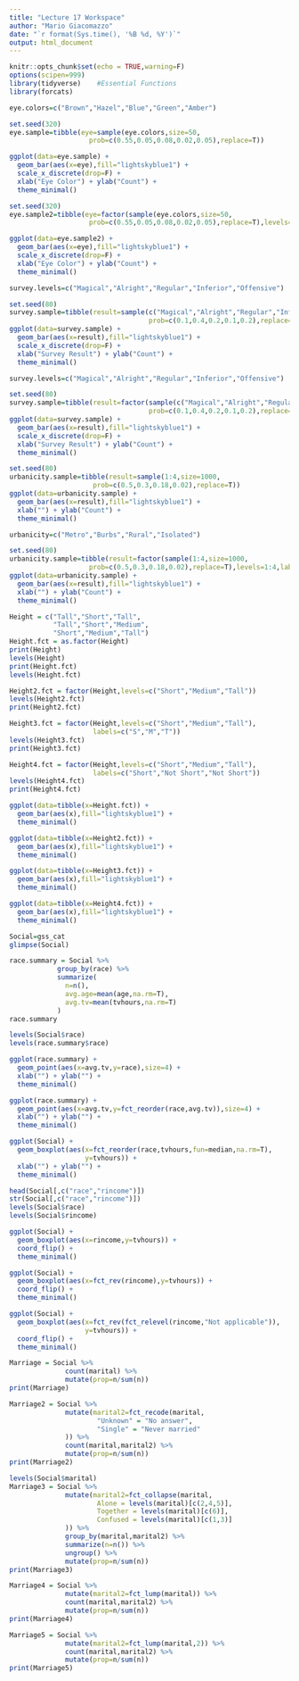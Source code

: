 ```yaml
---
title: "Lecture 17 Workspace"
author: "Mario Giacomazzo"
date: "`r format(Sys.time(), '%B %d, %Y')`"
output: html_document
---
```


```r
knitr::opts_chunk$set(echo = TRUE,warning=F)
options(scipen=999)
library(tidyverse)    #Essential Functions
library(forcats)
```

```r
eye.colors=c("Brown","Hazel","Blue","Green","Amber")

set.seed(320)
eye.sample=tibble(eye=sample(eye.colors,size=50, 
                    prob=c(0.55,0.05,0.08,0.02,0.05),replace=T))

ggplot(data=eye.sample) +
  geom_bar(aes(x=eye),fill="lightskyblue1") + 
  scale_x_discrete(drop=F) +
  xlab("Eye Color") + ylab("Count") +
  theme_minimal()
```

```r
set.seed(320)
eye.sample2=tibble(eye=factor(sample(eye.colors,size=50, 
                    prob=c(0.55,0.05,0.08,0.02,0.05),replace=T),levels=eye.colors))

ggplot(data=eye.sample2) +
  geom_bar(aes(x=eye),fill="lightskyblue1") + 
  scale_x_discrete(drop=F) +
  xlab("Eye Color") + ylab("Count") +
  theme_minimal()
```

```r
survey.levels=c("Magical","Alright","Regular","Inferior","Offensive")

set.seed(80)
survey.sample=tibble(result=sample(c("Magical","Alright","Regular","Inferior","Ofensive"),size=80,
                                   prob=c(0.1,0.4,0.2,0.1,0.2),replace=T))
ggplot(data=survey.sample) +
  geom_bar(aes(x=result),fill="lightskyblue1") +
  scale_x_discrete(drop=F) +
  xlab("Survey Result") + ylab("Count") +
  theme_minimal()
```

```r
survey.levels=c("Magical","Alright","Regular","Inferior","Offensive")

set.seed(80)
survey.sample=tibble(result=factor(sample(c("Magical","Alright","Regular","Inferior","Ofensive"),size=80,
                                   prob=c(0.1,0.4,0.2,0.1,0.2),replace=T),levels=survey.levels))
ggplot(data=survey.sample) +
  geom_bar(aes(x=result),fill="lightskyblue1") +
  scale_x_discrete(drop=F) +
  xlab("Survey Result") + ylab("Count") +
  theme_minimal()
```

```r
set.seed(80)
urbanicity.sample=tibble(result=sample(1:4,size=1000,
                     prob=c(0.5,0.3,0.18,0.02),replace=T))
ggplot(data=urbanicity.sample) +
  geom_bar(aes(x=result),fill="lightskyblue1") +
  xlab("") + ylab("Count") +
  theme_minimal()
```


```r
urbanicity=c("Metro","Burbs","Rural","Isolated")

set.seed(80)
urbanicity.sample=tibble(result=factor(sample(1:4,size=1000,
                    prob=c(0.5,0.3,0.18,0.02),replace=T),levels=1:4,labels=urbanicity))
ggplot(data=urbanicity.sample) +
  geom_bar(aes(x=result),fill="lightskyblue1") +
  xlab("") + ylab("Count") +
  theme_minimal()
```

```r
Height = c("Tall","Short","Tall",
           "Tall","Short","Medium",
           "Short","Medium","Tall")
Height.fct = as.factor(Height)
print(Height)
levels(Height)
print(Height.fct)
levels(Height.fct)
```

```r
Height2.fct = factor(Height,levels=c("Short","Medium","Tall"))
levels(Height2.fct)
print(Height2.fct)
```

```r
Height3.fct = factor(Height,levels=c("Short","Medium","Tall"),
                     labels=c("S","M","T"))
levels(Height3.fct)
print(Height3.fct)

Height4.fct = factor(Height,levels=c("Short","Medium","Tall"),
                     labels=c("Short","Not Short","Not Short"))
levels(Height4.fct)
print(Height4.fct)
```

```r
ggplot(data=tibble(x=Height.fct)) +
  geom_bar(aes(x),fill="lightskyblue1") +
  theme_minimal()
```

```r
ggplot(data=tibble(x=Height2.fct)) +
  geom_bar(aes(x),fill="lightskyblue1") +
  theme_minimal()
```

```r
ggplot(data=tibble(x=Height3.fct)) +
  geom_bar(aes(x),fill="lightskyblue1") +
  theme_minimal()
```

```r
ggplot(data=tibble(x=Height4.fct)) +
  geom_bar(aes(x),fill="lightskyblue1") +
  theme_minimal()
```

```r
Social=gss_cat
glimpse(Social)
```

```r
race.summary = Social %>%
            group_by(race) %>%
            summarize(
              n=n(),
              avg.age=mean(age,na.rm=T),
              avg.tv=mean(tvhours,na.rm=T)
            )
race.summary

levels(Social$race)
levels(race.summary$race)
```

```r
ggplot(race.summary) + 
  geom_point(aes(x=avg.tv,y=race),size=4) +
  xlab("") + ylab("") +
  theme_minimal()
```

```r
ggplot(race.summary) +
  geom_point(aes(x=avg.tv,y=fct_reorder(race,avg.tv)),size=4) +
  xlab("") + ylab("") +
  theme_minimal()
```

```r
ggplot(Social) +
  geom_boxplot(aes(x=fct_reorder(race,tvhours,fun=median,na.rm=T),
                   y=tvhours)) +
  xlab("") + ylab("") +
  theme_minimal()
```

```r
head(Social[,c("race","rincome")])
str(Social[,c("race","rincome")])
levels(Social$race)
levels(Social$rincome)
```

```r
ggplot(Social) +
  geom_boxplot(aes(x=rincome,y=tvhours)) +
  coord_flip() +
  theme_minimal()
```

```r
ggplot(Social) +
  geom_boxplot(aes(x=fct_rev(rincome),y=tvhours)) +
  coord_flip() +
  theme_minimal()
```

```r
ggplot(Social) +
  geom_boxplot(aes(x=fct_rev(fct_relevel(rincome,"Not applicable")),
                   y=tvhours)) +
  coord_flip() +
  theme_minimal()
```

```r
Marriage = Social %>%
              count(marital) %>%
              mutate(prop=n/sum(n))
print(Marriage)
```

```r
Marriage2 = Social %>%
              mutate(marital2=fct_recode(marital,
                      "Unknown" = "No answer",
                      "Single" = "Never married"
              )) %>%
              count(marital,marital2) %>%
              mutate(prop=n/sum(n))
print(Marriage2)
```


```r
levels(Social$marital)
Marriage3 = Social %>%
              mutate(marital2=fct_collapse(marital,
                      Alone = levels(marital)[c(2,4,5)],
                      Together = levels(marital)[c(6)],
                      Confused = levels(marital)[c(1,3)]
              )) %>% 
              group_by(marital,marital2) %>%
              summarize(n=n()) %>% 
              ungroup() %>%
              mutate(prop=n/sum(n))
print(Marriage3)
```

```r
Marriage4 = Social %>%
              mutate(marital2=fct_lump(marital)) %>% 
              count(marital,marital2) %>%
              mutate(prop=n/sum(n))
print(Marriage4)
```

```r
Marriage5 = Social %>%
              mutate(marital2=fct_lump(marital,2)) %>% 
              count(marital,marital2) %>%
              mutate(prop=n/sum(n))
print(Marriage5)
```